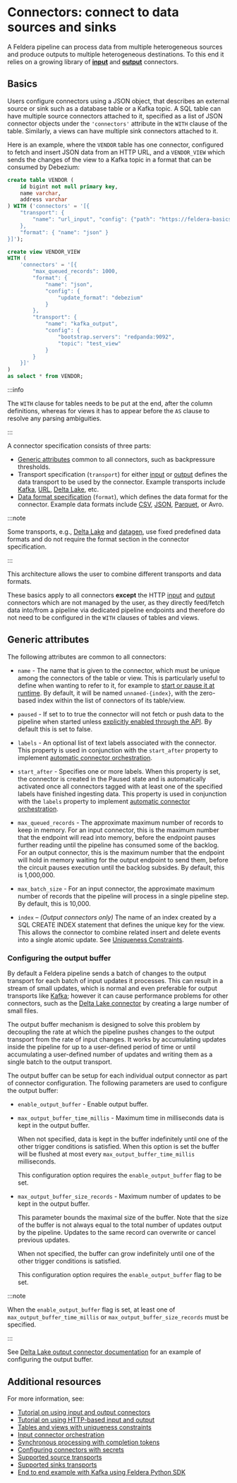 # Connectors: connect to data sources and sinks

A Feldera pipeline can process data from multiple heterogeneous sources and
produce outputs to multiple heterogeneous destinations. To this end it relies
on a growing library of **[input](sources)** and **[output](sinks)** connectors.

## Basics

Users configure connectors using a JSON object, that describes an external source or sink such as a database
table or a Kafka topic. A SQL table can have multiple source connectors attached to it, specified as a
list of JSON connector objects under the `'connectors'` attribute in the `WITH` clause of the table.
Similarly, a views can have multiple sink connectors attached to it.

Here is an example, where the `VENDOR` table has one connector, configured to fetch and insert JSON data
from an HTTP URL, and a `VENDOR_VIEW` which sends the changes of the view
to a Kafka topic in a format that can be consumed by Debezium:

```sql
create table VENDOR (
    id bigint not null primary key,
    name varchar,
    address varchar
) WITH ('connectors' = '[{
    "transport": {
        "name": "url_input", "config": {"path": "https://feldera-basics-tutorial.s3.amazonaws.com/vendor.json"}
    },
    "format": { "name": "json" }
}]');

create view VENDOR_VIEW
WITH (
    'connectors' = '[{
        "max_queued_records": 1000,
        "format": {
            "name": "json",
            "config": {
                "update_format": "debezium"
            }
        },
        "transport": {
            "name": "kafka_output",
            "config": {
                "bootstrap.servers": "redpanda:9092",
                "topic": "test_view"
            }
        }
    }]'
)
as select * from VENDOR;
```

:::info

The `WITH` clause for tables needs to be put at the end, after the column definitions, whereas for views it has to
appear before the `AS` clause to resolve any parsing ambiguities.

:::

A connector specification consists of three parts:

* [Generic attributes](#generic-attributes) common to all connectors, such as backpressure thresholds.
* Transport specification (`transport`) for either [input](/connectors/sources/) or [output](/connectors/sinks/)
  defines the data transport to be used by the connector.
  Example transports include [Kafka](/connectors/sources/kafka),
  [URL](/connectors/sources/http-get), [Delta Lake](/connectors/sources/delta), etc.
* [Data format specification](/formats) (`format`), which defines the data format for the connector.
  Example data formats include [CSV](/formats/csv), [JSON](/formats/json), [Parquet](/formats/parquet), or
  Avro.

:::note

Some transports, e.g., [Delta Lake](/connectors/sinks/delta) and
[datagen](/connectors/sources/datagen), use fixed predefined data formats and do not require the
format section in the connector specification.

:::

This architecture allows the user to combine different transports and data formats.

These basics apply to all connectors **except** the HTTP [input](/connectors/sources/http) and
[output](/connectors/sinks/http) connectors which are not managed by the user, as they directly feed/fetch data
into/from a pipeline via dedicated pipeline endpoints and therefore do not need to be configured in the `WITH` clauses
of tables and views.

## Generic attributes

The following attributes are common to all connectors:

* `name` - The name that is given to the connector, which must be
  unique among the connectors of the table or view. This is particularly
  useful to define when wanting to refer to it, for example to
  [start or pause it at runtime](/connectors/orchestration).
  By default, it will be named `unnamed-{index}`, with the zero-based index
  within the list of connectors of its table/view.

* `paused` - If set to to true the connector will not fetch or push data to the pipeline when started
   unless [explicitly enabled through the API](/api/start-resume-or-pause-the-input-connector).
   By default this is set to false.

* `labels` - An optional list of text labels associated with the connector.
  This property is used in conjunction with the `start_after` property
  to implement [automatic connector orchestration](/connectors/orchestration#automatic-connector-orchestration).

* `start_after` - Specifies one or more labels. When this property is set, the connector is created
  in the Paused state and is automatically activated once all connectors tagged with at least one
  of the specified labels have finished ingesting data.  This property is used in conjunction with the `labels` property
  to implement [automatic connector orchestration](/connectors/orchestration#automatic-connector-orchestration).

* `max_queued_records` - The approximate maximum number of records to
  keep in memory.  For an input connector, this is the maximum number
  that the endpoint will read into memory, before the endpoint pauses
  further reading until the pipeline has consumed some of the backlog.
  For an output connector, this is the maximum number that the
  endpoint will hold in memory waiting for the output endpoint to send
  them, before the circuit pauses execution until the backlog
  subsides.  By default, this is 1,000,000.

* `max_batch_size` - For an input connector, the approximate maximum
  number of records that the pipeline will process in a single
  pipeline step.  By default, this is 10,000.

* `index` – *(Output connectors only)* The name of an index created by a SQL
  CREATE INDEX statement that defines
  the unique key for the view. This allows the connector to combine related
  insert and delete events into a single atomic update.
  See [Uniqueness Constraints](/connectors/unique_keys).

### Configuring the output buffer

By default a Feldera pipeline sends a batch of changes to the output transport
for each batch of input updates it processes.  This can result in a stream of
small updates, which is normal and even preferable for output transports like
[Kafka](/connectors/sinks/kafka); however it can cause performance problems
for other connectors, such as the [Delta Lake connector](/connectors/sinks/delta)
by creating a large number of small files.

The output buffer mechanism is designed to solve this problem by decoupling the
rate at which the pipeline pushes changes to the output transport from the rate
of input changes.  It works by accumulating updates inside the pipeline
for up to a user-defined period of time or until accumulating a user-defined number
of updates and writing them as a single batch to the output transport.

The output buffer can be setup for each individual output connector as part
of connector configuration.  The following parameters are used to configure the
output buffer:

* `enable_output_buffer` - Enable output buffer.

* `max_output_buffer_time_millis` - Maximum time in milliseconds data is kept
   in the output buffer.

   When not specified, data is kept in the buffer indefinitely until one of
   the other trigger conditions is satisfied.  When this option is
   set the buffer will be flushed at most every
   `max_output_buffer_time_millis` milliseconds.

   This configuration option requires the `enable_output_buffer` flag
   to be set.

* `max_output_buffer_size_records` - Maximum number of updates to be kept in
   the output buffer.

   This parameter bounds the maximal size of the buffer.
   Note that the size of the buffer is not always equal to the
   total number of updates output by the pipeline. Updates to the
   same record can overwrite or cancel previous updates.

   When not specified, the buffer can grow indefinitely until one of
   the other trigger conditions is satisfied.

   This configuration option requires the `enable_output_buffer` flag
   to be set.

:::note

When the `enable_output_buffer` flag is set, at least one of
`max_output_buffer_time_millis` or `max_output_buffer_size_records` must be
specified.

:::

See [Delta Lake output connector documentation](/connectors/sinks/delta)
for an example of configuring the output buffer.

## Additional resources

For more information, see:

* [Tutorial on using input and output connectors](/tutorials/basics/part3)
* [Tutorial on using HTTP-based input and output](/tutorials/basics/part2)
* [Tables and views with uniqueness constraints](/connectors/unique_keys)
* [Input connector orchestration](/connectors/orchestration)
* [Synchronous processing with completion tokens](/connectors/completion-tokens)
* [Configuring connectors with secrets](/connectors/secret-references)
* [Supported source transports](/connectors/sources)
* [Supported sinks transports](/connectors/sinks)
* [End to end example with Kafka using Feldera Python SDK](pathname:///python/examples.html#end-to-end-example-with-kafka-sink)
